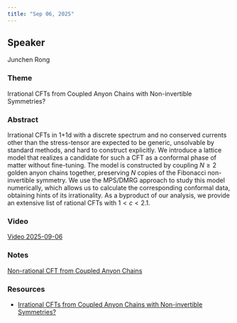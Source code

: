 ```yaml
---
title: "Sep 06, 2025"
---
```


## Speaker
Junchen Rong

### Theme
Irrational CFTs from Coupled Anyon Chains with Non-invertible Symmetries?

### Abstract
Irrational CFTs in 1+1d with a discrete spectrum and no conserved currents other than the stress-tensor are expected to be generic, unsolvable by standard methods, and hard to construct explicitly. We introduce a lattice model that realizes a candidate for such a CFT as a conformal phase of matter without fine-tuning. The model is constructed by coupling $N\geq2$ golden anyon chains together, preserving $N$ copies of the Fibonacci non-invertible symmetry. We use the MPS/DMRG approach to study this model numerically, which allows us to calculate the corresponding conformal data, obtaining hints of its irrationality. As a byproduct of our analysis, we provide an extensive list of rational CFTs with $1<c<2.1$.

### Video  
[Video 2025-09-06](https://drive.google.com/file/d/1Qa2z7tGV9Kby9yvJeHSwZKXaX59B259y/view?usp=sharing)

### Notes  
[Non-rational CFT from Coupled Anyon Chains](https://drive.google.com/file/d/1fQO9zN9jQJ_InZNDjWxJ0JmJDSrLTRnL/view?usp=sharing)

### Resources  
- [Irrational CFTs from Coupled Anyon Chains with Non-invertible Symmetries?](https://drive.google.com/file/d/1nelHcHDH-9HPpmSXrjTYvJfAZc9UFea9/view?usp=sharing)